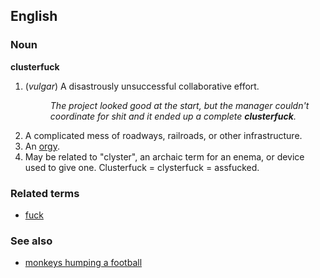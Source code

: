 ==English== <!-- thought I was logged in, honest --dmh-->
===Noun===
'''clusterfuck'''

# (''vulgar'') A disastrously unsuccessful collaborative effort.
#: ''The project looked good at the start, but the manager couldn't coordinate for shit and it ended up a complete '''clusterfuck'''.''
# A complicated mess of roadways, railroads, or other infrastructure.
# An [[orgy]].
# May be related to "clyster", an archaic term for an enema, or device used to give one.  Clusterfuck = clysterfuck = assfucked.

===Related terms===
*[[fuck]]

===See also===
*[[monkeys humping a football]]